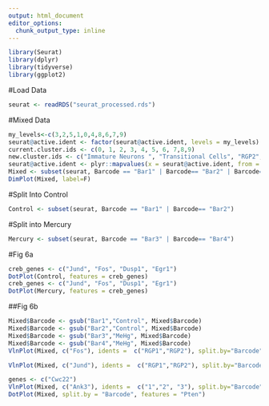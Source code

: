 ```yaml
---
output: html_document
editor_options: 
  chunk_output_type: inline
---
```

```r
library(Seurat)
library(dplyr)
library(tidyverse)
library(ggplot2)
```

#Load Data
```r
seurat <- readRDS("seurat_processed.rds")
```


#Mixed Data
```r
my_levels<-c(3,2,5,1,0,4,8,6,7,9)
seurat@active.ident <- factor(seurat@active.ident, levels = my_levels)
current.cluster.ids <- c(0, 1, 2, 3, 4, 5, 6, 7,8,9)
new.cluster.ids <- c("Immature Neurons ", "Transitional Cells", "RGP2", "RGP1", "Mature Neurons", "Intermediate Progenitors", "Interneurons", "Endothelial Cells", "Layer I Neurons", "Perycites/Endothelial Cells")
seurat@active.ident <- plyr::mapvalues(x = seurat@active.ident, from = current.cluster.ids, to = new.cluster.ids)
Mixed <- subset(seurat, Barcode == "Bar1" | Barcode== "Bar2" | Barcode== "Bar3" | Barcode== "Bar4")
DimPlot(Mixed, label=F)
```

#Split Into Control
```r
Control <- subset(seurat, Barcode == "Bar1" | Barcode== "Bar2")
```

#Split into Mercury
```r
Mercury <- subset(seurat, Barcode == "Bar3" | Barcode== "Bar4")
```

#Fig 6a
```r
creb_genes <- c("Jund", "Fos", "Dusp1", "Egr1")
DotPlot(Control, features = creb_genes)
creb_genes <- c("Jund", "Fos", "Dusp1", "Egr1")
DotPlot(Mercury, features = creb_genes)
```

##Fig 6b

```r
Mixed$Barcode <- gsub("Bar1","Control", Mixed$Barcode)
Mixed$Barcode <- gsub("Bar2","Control", Mixed$Barcode)
Mixed$Barcode <- gsub("Bar3","MeHg", Mixed$Barcode)
Mixed$Barcode <- gsub("Bar4","MeHg", Mixed$Barcode)
VlnPlot(Mixed, c("Fos"), idents =  c("RGP1","RGP2"), split.by="Barcode", combine=T, cols=c("WHITE","GREY"))
```

```r
VlnPlot(Mixed, c("Jund"), idents =  c("RGP1","RGP2"), split.by="Barcode", combine=T, cols=c("WHITE","GREY"))
```


```r
genes <- c("Cwc22")
VlnPlot(Mixed, c("Ank3"), idents =  c("1","2", "3"), split.by="Barcode", combine=T, cols=c("WHITE","GREY"))
DotPlot(Mixed, split.by = "Barcode", features = "Pten")

```



